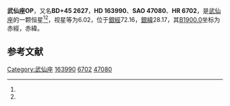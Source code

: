 {{Starbox begin
| name = 武仙座OP
}}
{{Starbox observe
| epoch = [[J2000.0|J2000.0]]
| constell = [[武仙座|武仙座]]<ref name=SIMBAD>{{cite web
 | url=http://simbad.u-strasbg.fr/simbad/sim-id?Ident=HR+6702
 | title =Pulsating variable Star
 | publisher=Centre de Données astronomiques de Strasbourg
 | work=SIMBAD
 | accessdate=2012-07-13}}</ref><ref name=DATA>{{cite web
 | url=http://vizier.u-strasbg.fr/viz-bin/VizieR-5?-out.add=.&-source=5050&-corr=PK=HR&-out.max=9999&HR=6702
 | title=VizieR Detailed Page
 | accessdate=2012-07-13
 | archive-date=2016-03-04
 | archive-url=https://web.archive.org/web/20160304234347/http://vizier.u-strasbg.fr/viz-bin/VizieR-5?-out.add=.&-source=5050&-corr=PK=HR&-out.max=9999&HR=6702
 | dead-url=no
 }}</ref>
| 星官 = 
| ra = {{RA|17|56|48.4}}<ref name=SIMBAD /><ref name=DATA />
| dec = {{DEC|+45|21|3}}<ref name=SIMBAD /><ref name=DATA />
| appmag_v = 6.02<ref name=SIMBAD /><ref name=DATA />
}}
{{Starbox character
| class = M5IIbS<ref name=SIMBAD /><ref name=DATA />
| b-v = 1.64<ref name=SIMBAD /><ref name=DATA />
| u-b = 1.52<ref name=SIMBAD /><ref name=DATA />
| r-i = 1.9<ref name=SIMBAD /><ref name=DATA />
| variable = 
}}
{{Starbox astrometry
| radial_v = 1.52
| prop_mo_ra = 13
| parallax = 
| p_error = 
}}
{{Starbox catalog
| names =BD+45 2627，[[SAO星表|SAO]] 47080，[[HD星表|HD]] 163990，[[HR星表|HR]] 6702}}
{{Starbox reference |Simbad=HR+6702}}
{{Starbox end}}

'''武仙座OP'''，又名'''BD+45 2627'''，'''HD 163990'''、'''SAO 47080'''、'''HR 6702'''，是[[武仙座|武仙座]]的一颗恒星<ref name=SIMBAD /><ref name=DATA />，视星等为6.02，位于[[銀道座標系|銀經]]72.16，[[銀道座標系|銀緯]]28.17，其[[B1900.0|B1900.0]]坐标为赤經{{RA|17|53|56.2}}，赤緯{{DEC|+45|28.17|47}}。

== 参考文献 ==
{{reflist}}

{{star-stub}}

{{武仙座恒星}}
[[Category:武仙座|Category:武仙座]]
[[Category:HD和HDE天體|163990]]
[[Category:HR天體|6702]]
[[Category:SAO天體|47080]]
